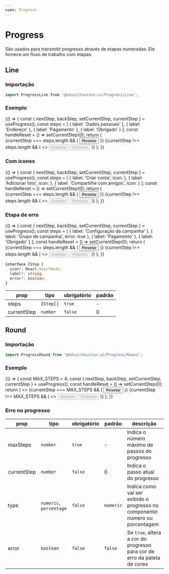 ```yaml
---
name: Progress
---
```




# Progress

São usados para transmitir progresso através de etapas numeradas. Ele fornece um fluxo de trabalho com etapas.

## Line

### Importação

```ts
import ProgressLine from '@eduzz/houston-ui/Progress/Line';
```

### Exemplo

<Playground>
  {() => {
    const { nextStep, backStep, setCurrentStep, currentStep } = useProgress();
    const steps = [
      {
        label: 'Dados pessoais'
      },
      {
        label: 'Endereço'
      },
      {
        label: 'Pagamento'
      },
      {
        label: 'Obrigado'
      }
    ];
    const handleReset = () => setCurrentStep(0);
    return (
      <Container>
        <Row>
          <Column xs={12}>
            <ProgressLine steps={steps} currentStep={currentStep} />
          </Column>
        </Row>
        <div style={{ margin: '16px 0' }} />
        <Row>
          {currentStep === steps.length && (
            <Column>
              <Button onClick={handleReset} variant='text'>
                Resetar
              </Button>
            </Column>
          )}
          {currentStep !== steps.length && (
            <>
              <Column>
                <Button onClick={backStep} disabled={currentStep === 0}>
                  Anterior
                </Button>
              </Column>
              <Column>
                <Button onClick={nextStep} disabled={currentStep === steps.length}>
                  Próximo
                </Button>
              </Column>
            </>
          )}
        </Row>
      </Container>
    );
  }}
</Playground>

### Com ícones

<Playground>
  {() => {
    const { nextStep, backStep, setCurrentStep, currentStep } = useProgress();
    const steps = [
      {
        label: 'Criar conta',
        icon: <AccountCircleIcon />
      },
      {
        label: 'Adicionar foto',
        icon: <AddAPhotoIcon />
      },
      {
        label: 'Compartilhe com amigos',
        icon: <LinkIcon />
      }
    ];
    const handleReset = () => setCurrentStep(0);
    return (
      <Container>
        <Row>
          <Column xs={12}>
            <ProgressLine steps={steps} currentStep={currentStep} />
          </Column>
        </Row>
        <div style={{ margin: '16px 0' }} />
        <Row>
          {currentStep === steps.length && (
            <Column>
              <Button onClick={handleReset} variant='text'>
                Resetar
              </Button>
            </Column>
          )}
          {currentStep !== steps.length && (
            <>
              <Column>
                <Button onClick={backStep} disabled={currentStep === 0}>
                  Anterior
                </Button>
              </Column>
              <Column>
                <Button onClick={nextStep} disabled={currentStep === steps.length}>
                  Próximo
                </Button>
              </Column>
            </>
          )}
        </Row>
      </Container>
    );
  }}
</Playground>

### Etapa de erro

<Playground>
  {() => {
    const { nextStep, backStep, setCurrentStep, currentStep } = useProgress();
    const steps = [
      {
        label: 'Configuração da campanha'
      },
      {
        label: 'Grupo de campanha',
        error: true
      },
      {
        label: 'Pagamento'
      },
      {
        label: 'Obrigado'
      }
    ];
    const handleReset = () => setCurrentStep(0);
    return (
      <Container>
        <Row>
          <Column xs={12}>
            <ProgressLine steps={steps} currentStep={currentStep} />
          </Column>
        </Row>
        <Box xs={{ margin: '16px 0' }} />
        <Row>
          {currentStep === steps.length && (
            <Column>
              <Button onClick={handleReset} variant='text'>
                Resetar
              </Button>
            </Column>
          )}
          {currentStep !== steps.length && (
            <>
              <Column>
                <Button onClick={backStep} disabled={currentStep === 0}>
                  Anterior
                </Button>
              </Column>
              <Column>
                <Button onClick={nextStep} disabled={currentStep === steps.length}>
                  Próximo
                </Button>
              </Column>
            </>
          )}
        </Row>
      </Container>
    );
  }}
</Playground>

```ts
interface IStep {
  icon?: React.ReactNode;
  label?: string;
  error?: boolean;
}
```

| prop        | tipo      | obrigatório | padrão |
| ----------- | --------- | ----------- | ------ |
| steps       | `IStep[]` | `true`      | -      |
| currentStep | `number`  | `false`     | 0      |

## Round

### Importação

```js
import ProgressRound from '@eduzz/houston-ui/Progress/Round';
```

### Exemplo

<Playground>
  {() => {
    const MAX_STEPS = 4;
    const { nextStep, backStep, setCurrentStep, currentStep } = useProgress();
    const handleReset = () => setCurrentStep(0);
    return (
      <>
        <Row>
          <Column>
            <Box xs={{ padding: '20px 0' }}>
              <ProgressRound maxSteps={MAX_STEPS} currentStep={currentStep} />
            </Box>
          </Column>
          <Column>
            <Box xs={{ padding: '20px 0' }}>
              <ProgressRound type='percentage' maxSteps={MAX_STEPS} currentStep={currentStep} />
            </Box>
          </Column>
        </Row>
        <Row>
          {currentStep === MAX_STEPS && (
            <Column>
              <Button onClick={handleReset} variant='text'>
                Resetar
              </Button>
            </Column>
          )}
          {currentStep !== MAX_STEPS && (
            <>
              <Column>
                <Button onClick={backStep} disabled={currentStep === 0}>
                  Anterior
                </Button>
              </Column>
              <Column>
                <Button onClick={nextStep} disabled={currentStep === MAX_STEPS}>
                  Próximo
                </Button>
              </Column>
            </>
          )}
        </Row>
      </>
    );
  }}
</Playground>

### Erro no progresso

<Playground>
  <Row>
    <Column>
      <Box xs={{ padding: '20px 0' }}>
        <ProgressRound maxSteps={4} currentStep={2} error />
      </Box>
    </Column>
    <Column>
      <Box xs={{ padding: '20px 0' }}>
        <ProgressRound type='percentage' maxSteps={4} currentStep={2} error />
      </Box>
    </Column>
  </Row>
</Playground>

| prop        | tipo                    | obrigatório | padrão    | descrição                                                                    |
| ----------- | ----------------------- | ----------- | --------- | ---------------------------------------------------------------------------- |
| maxSteps    | `number`                | `true`      | -         | Indica o número máximo de passos do progresso                                |
| currentStep | `number`                | `false`     | 0         | Indica o passo atual do progresso                                            |
| type        | `numeric`, `percentage` | `false`     | `numeric` | Indica como vai ser exibido o progresso no componente: número ou porcentagem |
| error       | `boolean`               | `false`     | `false`   | Se `true`, altera a cor do progresso para cor de erro da paleta de cores     |
